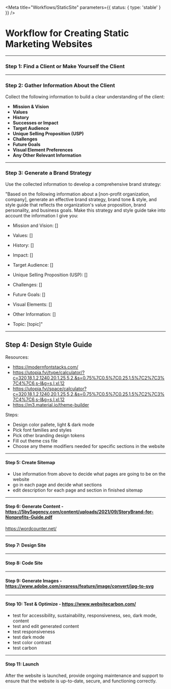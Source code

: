 
<Meta title="Workflows/StaticSite" parameters={{ status: { type: 'stable' } }} />

# Workflow for Creating Static Marketing Websites

---

### Step 1: Find a Client or Make Yourself the Client

---

### Step 2: Gather Information About the Client

Collect the following information to build a clear understanding of the client:

- **Mission & Vision**
- **Values**
- **History**
- **Successes or Impact**
- **Target Audience**
- **Unique Selling Proposition (USP)**
- **Challenges**
- **Future Goals**
- **Visual Element Preferences**
- **Any Other Relevant Information**

---

### Step 3: Generate a Brand Strategy

Use the collected information to develop a comprehensive brand strategy:

"Based on the following information about a [non-profit organization, company], generate an effective brand strategy, brand tone & style, and style guide that reflects the organization's value proposition, brand personality, and business goals. Make this strategy and style guide take into account the information I give you:

- Mission and Vision: []
- Values: []
- History: []
- Impact: []
- Target Audience: []
- Unique Selling Proposition (USP): []
- Challenges: []
- Future Goals: []
- Visual Elements: []
- Other Information: []

- Topic: [topic]"

---

## Step 4: Design Style Guide

Resources:

- https://modernfontstacks.com/
- https://utopia.fyi/type/calculator/?c=320,18,1.2,1240,20,1.25,5,2,&s=0.75%7C0.5%7C0.25,1.5%7C2%7C3%7C4%7C6,s-l&g=s,l,xl,12
- https://utopia.fyi/space/calculator?c=320,18,1.2,1240,20,1.25,5,2,&s=0.75%7C0.5%7C0.25,1.5%7C2%7C3%7C4%7C6,s-l&g=s,l,xl,12
- https://m3.material.io/theme-builder

Steps:

- Design color pallete, light & dark mode
- Pick font families and styles
- Pick other branding design tokens
- Fill out theme css file
- Choose any theme modifiers needed for specific sections in the website

---

#### Step 5: Create Sitemap

- Use information from above to decide what pages are going to be on the website
- go in each page and decide what sections
- edit description for each page and section in finished sitemap

---

#### Step 6: Generate Content - https://5by5agency.com/content/uploads/2021/09/StoryBrand-for-Nonprofits-Guide.pdf

https://wordcounter.net/

---

#### Step 7: Design Site

---

#### Step 8: Code Site

---

#### Step 9: Generate Images - https://www.adobe.com/express/feature/image/convert/jpg-to-svg

---

#### Step 10: Test & Optimize - https://www.websitecarbon.com/

- test for accessibility, sustainability, responsiveness, seo, dark mode, content
- test and edit generated content
- test responsiveness
- test dark mode
- test color contrast
- test carbon

---

#### Step 11: Launch

After the website is launched, provide ongoing maintenance and support to ensure that the website is up-to-date, secure, and functioning correctly.
